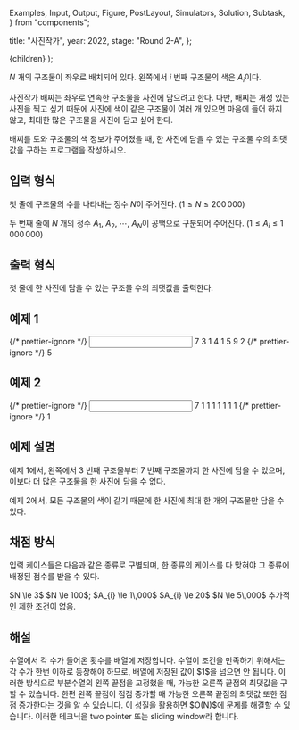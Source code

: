   Examples,
  Input,
  Output,
  Figure,
  PostLayout,
  Simulators,
  Solution,
  Subtask,
} from "components";

  title: "사진작가",
  year: 2022,
  stage: "Round 2-A",
};

  <PostLayout meta={meta}>{children}</PostLayout>
);

$N$ 개의 구조물이 좌우로 배치되어 있다.
왼쪽에서 $i$ 번째 구조물의 색은 $A_i$이다.

사진작가 배찌는 좌우로 연속한 구조물을 사진에 담으려고 한다.
다만, 배찌는 개성 있는 사진을 찍고 싶기 때문에
사진에 색이 같은 구조물이 여러 개 있으면 마음에 들어 하지 않고,
최대한 많은 구조물을 사진에 담고 싶어 한다.

배찌를 도와 구조물의 색 정보가 주어졌을 때,
한 사진에 담을 수 있는 구조물 수의 최댓값을 구하는
프로그램을 작성하시오.

## 입력 형식

첫 줄에 구조물의 수를 나타내는 정수 $N$이 주어진다.
($1 \le N \le 200\,000$)

두 번째 줄에 $N$ 개의 정수
$A_{1}$, $A_{2}$, $\cdots$, $A_{N}$이 공백으로 구분되어 주어진다.
($1 \le A_{i} \le 1\,000\,000$)

## 출력 형식

첫 줄에 한 사진에 담을 수 있는 구조물 수의 최댓값을 출력한다.

## 예제 1

<Examples>
  {/* prettier-ignore */}
  <Input>
7
3 1 4 1 5 9 2
  </Input>
  {/* prettier-ignore */}
  <Output>
5
  </Output>
</Examples>

## 예제 2

<Examples>
  {/* prettier-ignore */}
  <Input>
7
1 1 1 1 1 1 1
  </Input>
  {/* prettier-ignore */}
  <Output>
1
  </Output>
</Examples>

## 예제 설명

예제 1에서, 왼쪽에서 $3$ 번째 구조물부터 $7$ 번째 구조물까지
한 사진에 담을 수 있으며,
이보다 더 많은 구조물을 한 사진에 담을 수 없다.

예제 2에서, 모든 구조물의 색이 같기 때문에
한 사진에 최대 한 개의 구조물만 담을 수 있다.

## 채점 방식

입력 케이스들은 다음과 같은 종류로 구별되며, 한 종류의 케이스를 다 맞혀야 그 종류에 배정된 점수를 받을 수 있다.

<Subtask index={1} score={7}>
  $N \le 3$
</Subtask>
<Subtask index={2} score={21}>
  $N \le 100$; $A_{i} \le 1\,000$
</Subtask>
<Subtask index={3} score={13}>
  $A_{i} \le 20$
</Subtask>
<Subtask index={4} score={25}>
  $N \le 5\,000$
</Subtask>
<Subtask index={5} score={34}>
  추가적인 제한 조건이 없음.
</Subtask>

## 해설

<Solution>
수열에서 각 수가 들어온 횟수를 배열에 저장합니다. 수열이 조건을 만족하기 위해서는 각 수가 한번 이하로 등장해야 
하므로, 배열에 저장된 값이 $1$을 넘으면 안 됩니다. 이러한 방식으로 부분수열의 왼쪽 끝점을 고정했을 때, 가능한 
오른쪽 끝점의 최댓값을 구할 수 있습니다. 한편 왼쪽 끝점이 점점 증가할 때 가능한 오른쪽 끝점의 최댓값 또한 점점
증가한다는 것을 알 수 있습니다. 이 성질을 활용하면 $O(N)$에 문제를 해결할 수 있습니다. 이러한 테크닉을 
two pointer 또는 sliding window라 합니다.
</Solution>